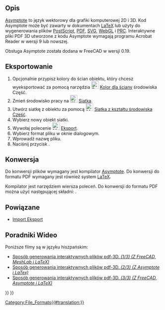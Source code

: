 <languages/>

{{TOCright}}

<span id="Description"></span>
==Opis==

[https://asymptote.sourceforge.io/ Asymptote] to język wektorowy dla grafiki komputerowej 2D i 3D. Kod Asymptote może być zawarty w dokumentach [https://www.latex-project.org/ LaTeX] lub użyty do wygenerowania plików [https://en.wikipedia.org/wiki/PostScript PostScript], [[PDF/pl|PDF]], [[SVG/pl|SVG]], [https://www.khronos.org/webgl/ WebGL] i [https://en.wikipedia.org/wiki/PRC_(file_format) PRC]. Interaktywne pliki PDF 3D utworzone z kodu Asymptote wymagają programu Acrobat Reader w wersji 9 lub nowszej.

Obsługa Asymptote została dodana w FreeCAD w wersji 0.19.

<span id="Exporting"></span>
==Eksportowanie==

# Opcjonalnie przypisz kolory do ścian obiektu, który chcesz wyeksportować za pomocą narzędzia [[Image:Part_ColorPerFace.svg|24px]] [[Part_ColorPerFace/pl|Kolor dla ściany]] środowiska Część.
# Zmień środowisko pracy na [[Image:Workbench_Mesh.svg|24px]] [[Mesh_Workbench/pl|Siatka]].
# Utwórz siatkę z obiektu za pomocą [[Image:Mesh_FromPartShape.svg|24px]] [[Mesh_FromPartShape/pl|Siatka z kształtu środowiska Część]].
# Wybierz nowy obiekt siatki.
# Wywołaj polecenie [[Image:Mesh_Export.svg|24px]] [[Mesh_Export/pl|Eksport]].
# Wybierz format pliku {{FileName|*.asy}} w oknie dialogowym.
# Wprowadź nazwę pliku.
# Naciśnij przycisk {{Button|Zapisz}}.

<span id="Converting"></span>
==Konwersja==

Do konwersji plików {{FileName|*.asy}} wymagany jest kompilator [https://sourceforge.net/projects/asymptote/ Asymptote]. Do konwersji do formatu PDF wymagany jest również system [https://www.latex-project.org/get/ LaTeX].

Kompilator jest narzędziem wiersza poleceń. Do konwersji do formatu PDF można użyć następującej składni:
{{Code|code=PathToAsyExecutable/asy -f pdf AsymptoteFileName.asy}}.

<span id="Related"></span>
==Powiązane==

* [[Import_Export/pl|Import Eksport]]

<span id="Video_tutorials"></span>
==Poradniki Wideo==

Poniższe filmy są w języku hiszpańskim:
* [https://www.youtube.com/watch?v=U0m3643Vb1Q Sposób generowania interaktywnych plików pdf-3D. ''(1/3)'' ''(Z FreeCAD, MeshLab i LaTeX)'']
* [https://www.youtube.com/watch?v=PhVNvDZIerM Sposób generowania interaktywnych plików pdf-3D. ''(2/3)'' ''(Z Asymptote i LaTex)'']
* [https://www.youtube.com/watch?v=Q_ufaCN2hb4 Sposób generowania interaktywnych plików pdf-3D. ''(3/3)'' ''(Z FreeCAD, Asymptote i LaTeX)'']


{{Mesh Tools navi{{#translation:}}}}
{{Userdocnavi{{#translation:}}}}
[[Category:File_Formats{{#translation:}}]]